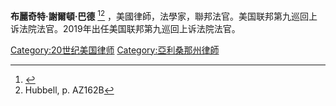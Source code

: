 
'''布麗奇特·謝爾頓·巴德''' {{BD|1965年|10月8日}}<ref name="Questionnaire">{{Cite web |url=https://www.judiciary.senate.gov/imo/media/doc/Bade%20SJQ.pdf |title=United States Senate Committee on the Judiciary: Questionnaire for Judicial Nominees: Bridget Shelton Bade |access-date=2020-09-20 |archive-date=2020-10-08 |archive-url=https://web.archive.org/web/20201008033440/https://www.judiciary.senate.gov/imo/media/doc/Bade%20SJQ.pdf |dead-url=no }}</ref><ref>Hubbell, p. AZ162B</ref> ，美國律師，法學家，聯邦法官。美国联邦第九巡回上诉法院法官。2019年出任美国联邦第九巡回上诉法院法官。

{{REFLIST}}

[[Category:20世纪美国律师|Category:20世纪美国律师]]
[[Category:亞利桑那州律師|Category:亞利桑那州律師]]